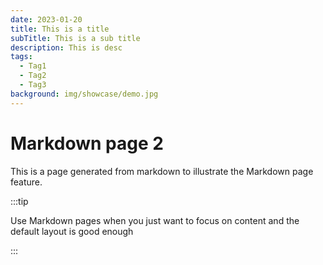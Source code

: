 ```yaml
---
date: 2023-01-20
title: This is a title
subTitle: This is a sub title
description: This is desc
tags:
  - Tag1
  - Tag2
  - Tag3
background: img/showcase/demo.jpg
---
```


# Markdown page 2

This is a page generated from markdown to illustrate the Markdown page feature.

:::tip

Use Markdown pages when you just want to focus on content and the default layout is good enough

:::
